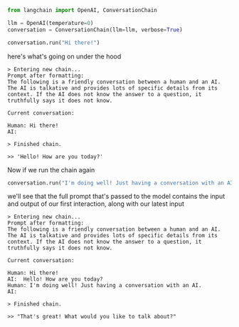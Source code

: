 ```python
from langchain import OpenAI, ConversationChain

llm = OpenAI(temperature=0)
conversation = ConversationChain(llm=llm, verbose=True)

conversation.run("Hi there!")
```

here's what's going on under the hood

```pycon
> Entering new chain...
Prompt after formatting:
The following is a friendly conversation between a human and an AI. The AI is talkative and provides lots of specific details from its context. If the AI does not know the answer to a question, it truthfully says it does not know.

Current conversation:

Human: Hi there!
AI:

> Finished chain.

>> 'Hello! How are you today?'
```

Now if we run the chain again

```python
conversation.run("I'm doing well! Just having a conversation with an AI.")
```

we'll see that the full prompt that's passed to the model contains the input and output of our first interaction, along with our latest input

```pycon
> Entering new chain...
Prompt after formatting:
The following is a friendly conversation between a human and an AI. The AI is talkative and provides lots of specific details from its context. If the AI does not know the answer to a question, it truthfully says it does not know.

Current conversation:

Human: Hi there!
AI:  Hello! How are you today?
Human: I'm doing well! Just having a conversation with an AI.
AI:

> Finished chain.

>> "That's great! What would you like to talk about?"
```

